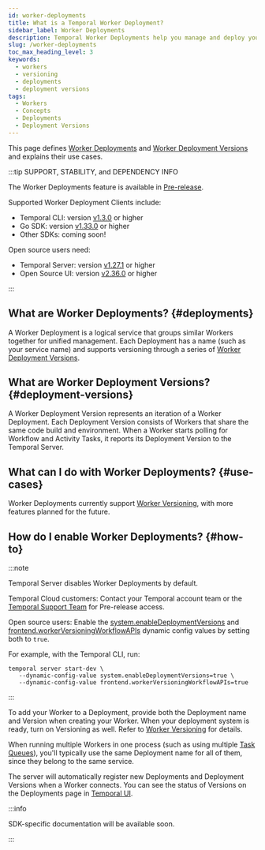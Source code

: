 ```yaml
---
id: worker-deployments
title: What is a Temporal Worker Deployment? 
sidebar_label: Worker Deployments
description: Temporal Worker Deployments help you manage and deploy your Worker services.
slug: /worker-deployments
toc_max_heading_level: 3
keywords:
  - workers
  - versioning
  - deployments
  - deployment versions
tags:
  - Workers
  - Concepts
  - Deployments
  - Deployment Versions
---
```


This page defines [Worker Deployments](#deployments) and [Worker Deployment Versions](#deployment-versions) and explains their use cases.

:::tip SUPPORT, STABILITY, and DEPENDENCY INFO

The Worker Deployments feature is available in [Pre-release](/evaluate/development-production-features/release-stages#pre-release).

Supported Worker Deployment Clients include:

- Temporal CLI: version [v1.3.0](https://github.com/temporalio/cli/releases/tag/v1.3.0) or higher
- Go SDK: version [v1.33.0](https://github.com/temporalio/sdk-go/releases/tag/v1.33.0) or higher
- Other SDKs: coming soon!

Open source users need:

- Temporal Server: version [v1.27.1](https://github.com/temporalio/temporal/releases/tag/v1.27.1) or higher
- Open Source UI: version [v2.36.0](https://github.com/temporalio/ui/releases/tag/v2.36.0) or higher

:::

## What are Worker Deployments? {#deployments}

A Worker Deployment is a logical service that groups similar Workers together for unified management.
Each Deployment has a name (such as your service name) and supports versioning through a series of [Worker Deployment Versions](#deployment-versions).

## What are Worker Deployment Versions? {#deployment-versions}

A Worker Deployment Version represents an iteration of a Worker Deployment.
Each Deployment Version consists of Workers that share the same code build and environment.
When a Worker starts polling for Workflow and Activity Tasks, it reports its Deployment Version to the Temporal Server.

## What can I do with Worker Deployments? {#use-cases}

Worker Deployments currently support [Worker Versioning](/worker-versioning), with more features planned for the future.

## How do I enable Worker Deployments? {#how-to}

:::note

Temporal Server disables Worker Deployments by default.

Temporal Cloud customers: Contact your Temporal account team or the [Temporal Support Team](https://docs.temporal.io/cloud/support#support-ticket) for Pre-release access.

Open source users: Enable the [system.enableDeploymentVersions](https://github.com/temporalio/temporal/blob/main/common/dynamicconfig/constants.go) and [frontend.workerVersioningWorkflowAPIs](https://github.com/temporalio/temporal/blob/main/common/dynamicconfig/constants.go) dynamic config values by setting both to `true`.

For example, with the Temporal CLI, run:

```command
temporal server start-dev \
   --dynamic-config-value system.enableDeploymentVersions=true \
   --dynamic-config-value frontend.workerVersioningWorkflowAPIs=true
```

:::

To add your Worker to a Deployment, provide both the Deployment name and Version when creating your Worker.
When your deployment system is ready, turn on Versioning as well. Refer to [Worker Versioning](/worker-versioning) for details.

When running multiple Workers in one process (such as using multiple [Task Queues](/task-queue)), you'll typically use the same Deployment name for all of them, since they belong to the same service.

The server will automatically register new Deployments and Deployment Versions when a Worker connects. You can see the status of Versions on the Deployments page in [Temporal UI](https://docs.temporal.io/web-ui).

:::info

SDK-specific  documentation will be available soon.

:::
